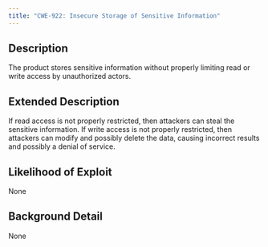 ```yaml
---
title: "CWE-922: Insecure Storage of Sensitive Information"
---
```


## Description
The product stores sensitive information without properly limiting read or write access by unauthorized actors.

## Extended Description
If read access is not properly restricted, then attackers can steal the sensitive information. If write access is not properly restricted, then attackers can modify and possibly delete the data, causing incorrect results and possibly a denial of service.

## Likelihood of Exploit
None

## Background Detail
None
        